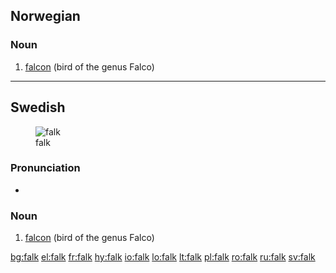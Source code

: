 ==Norwegian==

===Noun===
{{infl|no|noun|g=m}}

# [[falcon]] (bird of the genus Falco)

----

==Swedish==
{{wikipedia|lang=sv}}
[[Image:Brown-Falcon,-Vic,-3.1.2008.jpg|thumb|falk]]

===Pronunciation===
* {{audio|Sv-falk.ogg|Audio}}

===Noun===
{{infl|sv|noun|g=c}}
{{sv-noun-reg-ar}}

# [[falcon]] (bird of the genus Falco)

[[bg:falk]]
[[el:falk]]
[[fr:falk]]
[[hy:falk]]
[[io:falk]]
[[lo:falk]]
[[lt:falk]]
[[pl:falk]]
[[ro:falk]]
[[ru:falk]]
[[sv:falk]]